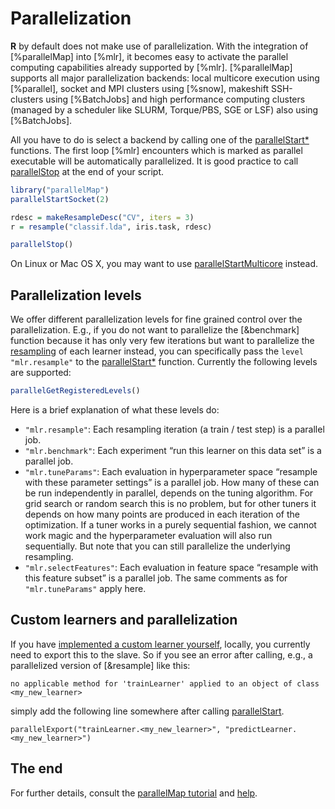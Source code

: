 # Parallelization

**R** by default does not make use of parallelization.
With the integration of [%parallelMap] into [%mlr], it becomes easy to activate the parallel
computing capabilities already supported by [%mlr].
[%parallelMap] supports all major parallelization backends: local multicore execution using
[%parallel], socket and MPI clusters using [%snow], makeshift SSH-clusters using [%BatchJobs]
and high performance computing clusters (managed by a scheduler like SLURM, Torque/PBS, SGE or LSF)
also using [%BatchJobs].

All you have to do is select a backend by calling one of the
[parallelStart*](&parallelMap::parallelStart) functions.
The first loop [%mlr] encounters which is marked as parallel executable will be automatically parallelized.
It is good practice to call [parallelStop](&parallelMap::parallelStop) at the end of your script.

```r
library("parallelMap")
parallelStartSocket(2)

rdesc = makeResampleDesc("CV", iters = 3)
r = resample("classif.lda", iris.task, rdesc)

parallelStop()
```

On Linux or Mac OS X, you may want to use
[parallelStartMulticore](&parallelMap::parallelStart) instead.


## Parallelization levels
We offer different parallelization levels for fine grained control over the parallelization.
E.g., if you do not want to parallelize the [&benchmark] function because it has only very
few iterations but want to parallelize the [resampling](&resample) of each learner instead,
you can specifically pass the ``level`` `"mlr.resample"` to the [parallelStart*](&parallelMap::parallelStart)
function.
Currently the following levels are supported:
```r
parallelGetRegisteredLevels()
```

Here is a brief explanation of what these levels do:

* `"mlr.resample"`: Each resampling iteration (a train / test step) is a parallel job.
* `"mlr.benchmark"`: Each experiment "run this learner on this data set" is a parallel job.
* `"mlr.tuneParams"`: Each evaluation in hyperparameter space "resample with these parameter
  settings" is a parallel job.
  How many of these can be run independently in parallel, depends on the tuning algorithm.
  For grid search or random search this is
  no problem, but for other tuners it depends on how many points are produced in each iteration
  of the optimization. If a tuner works in a purely sequential fashion, we cannot work magic and the
  hyperparameter evaluation will also run sequentially. But note that you can still parallelize the
  underlying resampling.
* `"mlr.selectFeatures"`: Each evaluation in feature space "resample with this feature subset" is a parallel job.
  The same comments as for `"mlr.tuneParams"` apply here.


## Custom learners and parallelization

If you have [implemented a custom learner yourself](create_learner.md), locally, you currently
need to export this to the slave.
So if you see an error after calling, e.g., a parallelized version of [&resample] like this:
```
no applicable method for 'trainLearner' applied to an object of class <my_new_learner>
```
simply add the following line somewhere after calling [parallelStart](&parallelMap::parallelStart).
```
parallelExport("trainLearner.<my_new_learner>", "predictLearner.<my_new_learner>")
```


## The end

For further details, consult the
[parallelMap tutorial](https://github.com/berndbischl/parallelMap#parallelmap) and [help](%parallelMap).
